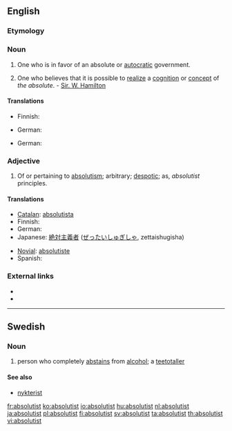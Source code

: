 {{wikipedia}}
==English==

===Etymology===
{{suffix|absolute|ist}}

===Noun===
{{en-noun}}

# One who is in favor of an absolute or [[autocratic]] government.
# {{metaphysics}} One who believes that it is possible to [[realize]] a [[cognition]] or [[concept]] of ''the absolute''. - [[Sir. W. Hamilton]]

====Translations====
{{trans-top|one who favors autocratic government}}
* Finnish: {{t+|fi|absolutisti}}
{{trans-mid}}
* German: {{t|de|Absolutist|m}}
{{trans-bottom}}

{{trans-top|metaphysics}}
{{trans-mid}}
* German: {{t|de|Absolutist|m}}
{{trans-bottom}}

===Adjective===
{{en-adj}}

# Of or pertaining to [[absolutism]]; arbitrary; [[despotic]]; as, ''absolutist'' principles.

====Translations====
{{trans-top|of or pertaining to absolutism}}
* [[Catalan]]: [[absolutista]] {{m|f}}
* Finnish: {{t-|fi|absolutistinen}}
* German: {{t|de|absolutistisch}}
* Japanese: [[絶対主義者]] ([[ぜったいしゅぎしゃ]], zettaishugisha)
{{trans-mid}}
* [[Novial]]: [[absolutiste]]
* Spanish: {{t+|es|absolutista|m|f}}
{{trans-bottom}}

===External links===
*{{R:OneLook}}
*{{R:Webster 1913}}

----

==Swedish==

===Noun===
{{sv-noun-reg-er}}
{{infl|sv|noun|g=c}}

# person who completely [[abstains]] from [[alcohol]]; a [[teetotaller]]

====See also====
*[[nykterist]]

[[fr:absolutist]]
[[ko:absolutist]]
[[io:absolutist]]
[[hu:absolutist]]
[[nl:absolutist]]
[[ja:absolutist]]
[[pl:absolutist]]
[[fi:absolutist]]
[[sv:absolutist]]
[[ta:absolutist]]
[[th:absolutist]]
[[vi:absolutist]]
